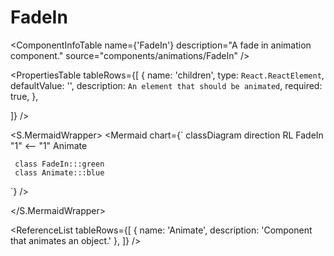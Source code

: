 

<Meta title="ApplicationModel/Components/Animations/FadeIn/docs" />

# FadeIn

<ComponentInfoTable
  name={'FadeIn'}
  description="A fade in animation component."
  source="components/animations/FadeIn"
/>

<PropertiesTable
  tableRows={[
     {
      name: 'children',
      type: `React.ReactElement`,
      defaultValue: '',
      description: `An element that should be animated`,
      required: true,
    },

]}
/>

<S.MermaidWrapper>
<Mermaid
  chart={`
     classDiagram
     direction RL
     FadeIn "1" <-- "1" Animate

     class FadeIn:::green
     class Animate:::blue

`}
/>

</S.MermaidWrapper>

<ReferenceList
  tableRows={[
    { name: 'Animate', description: 'Component that animates an object.' },
  ]}
/>
